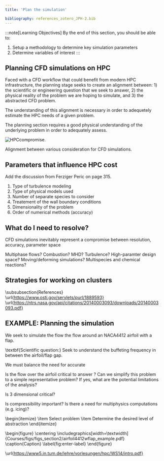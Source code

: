 ```yaml
---
title: 'Plan the simulation'

bibliography: references_zotero_JPH-2.bib
---
```


:::note[Learning Objectives]
By the end of this section, you should be able to:
1. Setup a methodology to determine key simulation parameters
2.  Determine variables of interest 
:::


## Planning CFD simulations on HPC
Faced with a CFD workflow that could benefit from modern HPC infrastructure, the planning stage seeks to create an alignment between:  1) the scientific or engineering question that we seek to answer,  2) the physical reality of the problem we are hoping to simulate, and 3) the  abstracted CFD problem. 


The understanding of this alignment is necessary in order to adequetely estimate the HPC needs of a given problem.

The planning section requires a good physical understanding  of the underlying  problem in order to adequately assess.


![HPCcompromise.](../../../assets/figs_section2/ARC4CFD_alignment.svg "Alignment in CFD")
<Caption>Alignment  between various consideration for CFD simulations. </Caption>




## Parameters that influence HPC cost

Add the discussion from Ferziger Peric on page 315.
1. Type of turbulence modeling
2. Type of physical models used
3. Number of separate species to consider
4. Treatement of the wall boundary conditions 
5. Dimensionality of the problem
6. Order of numerical methods (accuracy)






## What do I need to resolve?
CFD simulations inevitably represent a compromise between resolution, accuracy, parameter space

Multiphase flows?
Combustion?
MHD?
Turbulence?
High-paramter design space?
Moving/deforming simulations?
Multispecies and chemical reactions?



## Strategies for working on clusters


\subsubsection{References}
\url{https://www.osti.gov/servlets/purl/1889593}
\url{https://ntrs.nasa.gov/api/citations/20140003093/downloads/20140003093.pdf}





## EXAMPLE: Planning the simulation
We seek to simulate the flow the flow around an NACA4412 airfoil with a flap. 

\textbf{Scientific question:} 
Seek to understand the buffeting frequency in between the airfoil/flap gap.


We must balance the need for accurate 

Is the flow over the airfoil critical to answer ? Can we simplify this problem to a simple representative problem? If yes, what are the potential limitations of the analysis?


Is 3 dimensional critical?

Is compressibility important? Is there a need for multiphysics computations (e.g. icing)? 

\begin{itemize}
    \item Select problem
    \item Determine the desired level of abstraction
\end{itemize}

\begin{figure}
    \centering
    \includegraphics[width=\textwidth]{Courses/figs/figs_section2/airfoil4412wflap_example.pdf}
    \caption{Caption}
    \label{fig:enter-label}
\end{figure}



\url{https://www5.in.tum.de/lehre/vorlesungen/hpc/WS14/intro.pdf}

